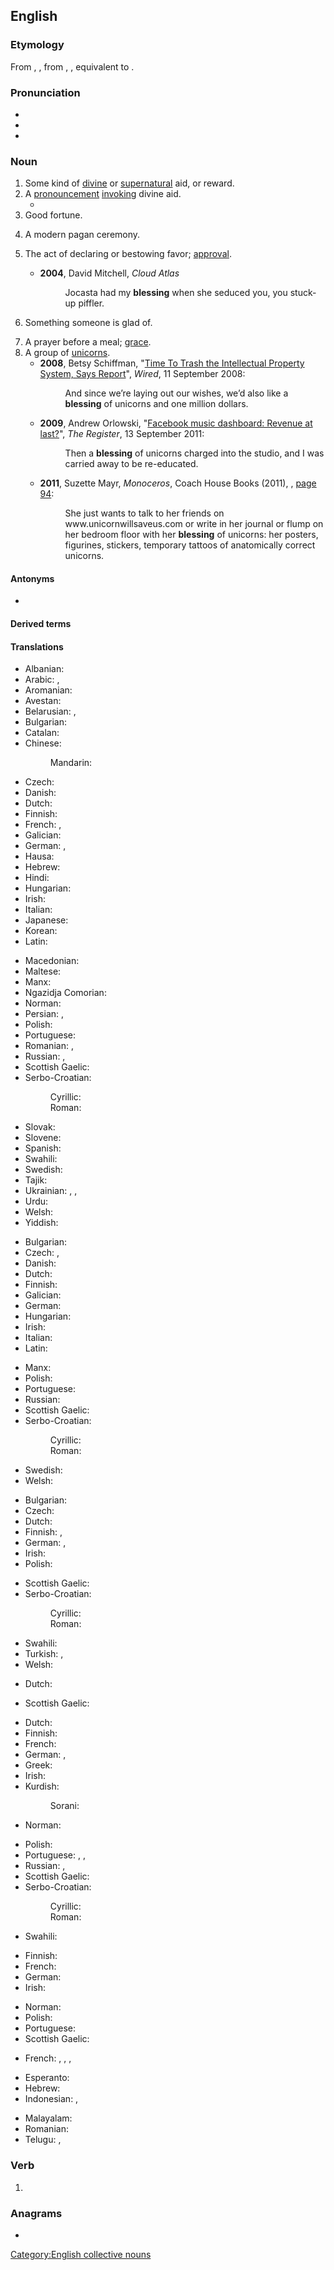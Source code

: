 {{also|Blessing}}
==English==

===Etymology===
From {{inh|en|enm|blessinge}}, {{m|enm|blessynge}}, from {{inh|en|ang|blētsung}}, {{m|ang|blēdsung|t=a blessing}}, equivalent to {{af|en|bless|-ing}}.

===Pronunciation===
* {{IPA|/ˈblɛs.ɪŋ/|lang=en}}
* {{audio|en-us-blessing.ogg|Audio (US)|lang=en}}
* {{rhymes|ɛsɪŋ|lang=en}}

===Noun===
{{en-noun}}

# Some kind of [[divine]] or [[supernatural]] aid, or reward.
# A [[pronouncement]] [[invoke|invoking]] divine aid.
#* {{quote-book|lang=en|year=1918|author={{w|W. B. Maxwell}}|chapter=5
|title=[http://openlibrary.org/works/OL1097634W The Mirror and the Lamp]
|passage=Then everybody once more knelt, and soon the '''blessing''' was pronounced. The choir and the clergy trooped out slowly, [&hellip;], down the nave to the western door. [&hellip;] At a seemingly immense distance the surpliced group stopped to say the last prayer.}}
# Good fortune.
# {{lb|en|paganism}} A modern pagan ceremony.
# The act of declaring or bestowing favor; [[approval]].
#: {{ux|en|We will not proceed without the executive director's '''blessing.'''}}
#* '''2004''', David Mitchell, ''Cloud Atlas''
#*: Jocasta had my '''blessing''' when she seduced you, you stuck-up piffler.
# Something someone is glad of.
#: {{ux|en|After two weeks of sun, last night's rainfall was a '''blessing'''.}}
# A prayer before a meal; [[grace]].
# A group of [[unicorns]].
#* '''2008''', Betsy Schiffman, "[http://www.wired.com/business/2008/09/should-we-trash/ Time To Trash the Intellectual Property System, Says Report]", ''Wired'', 11 September 2008:
#*: And since we’re laying out our wishes, we’d also like a '''blessing''' of unicorns and one million dollars.
#* '''2009''', Andrew Orlowski, "[http://www.theregister.co.uk/2011/09/13/facebook_music_and_tesco/ Facebook music dashboard: Revenue at last?]", ''The Register'', 13 September 2011:
#*: Then a '''blessing''' of unicorns charged into the studio, and I was carried away to be re-educated.
#* '''2011''', Suzette Mayr, ''Monoceros'', Coach House Books (2011), {{ISBN|9781552452417}}, [http://books.google.com/books?id=P1YCBTB6e3wC&pg=PA94&dq=%22blessing+of+unicorns%22 page 94]:
#*: She just wants to talk to her friends on www.unicornwillsaveus.com or write in her journal or flump on her bedroom floor with her '''blessing''' of unicorns: her posters, figurines, stickers, temporary tattoos of anatomically correct unicorns.

====Antonyms====
* {{l|en|curse}}

====Derived terms====
{{der4
|en|a blessing and a curse
|blessing in disguise
|count one's blessings
|mixed blessing
}}

====Translations====
{{trans-top|divine or supernatural aid or reward}}
* Albanian: {{t+|sq|bekim|m}}
* Arabic: {{t|ar|بَرَكَة|f}}, {{t|ar|نَعْمَة|f}}
* Aromanian: {{t|rup|urãciuni}}
* Avestan: {{t|ae|𐬀𐬴𐬌|tr=aṣ̌i}}
* Belarusian: {{t|be|блаславе́нне|n}}, {{t|be|благаславе́нне|n}}
* Bulgarian: {{t|bg|благословия|f}}
* Catalan: {{t|ca|benedicció|f}}
* Chinese:
*: Mandarin: {{t+|cmn|祝福|tr=zhùfú}}
* Czech: {{t|cs|požehnání|n}}
* Danish: {{t|da|velsignelse|c}}
* Dutch: {{t+|nl|zegen|f}}
* Finnish: {{t+|fi|siunaus}}
* French: {{t+|fr|bénédiction|f}}, {{t+|fr|grâce|f}}
* Galician: {{t|gl|beizón|m}}
* German: {{t+|de|Segen|m}}, {{t+|de|Segnung|f}}
* Hausa: {{t|ha|albarka}}
* Hebrew: {{t+|he|ברכה|f|tr=brakha}}
* Hindi: {{t+|hi|आशीर्वाद|m}}
* Hungarian: {{t+|hu|áldás}}
* Irish: {{t|ga|beannacht|f}}
* Italian: {{t+|it|benedizione}}
* Japanese: {{t+|ja|祝福|tr=しゅくふく, shukufuku}}
* Korean: {{t+|ko|축복}}
* Latin: {{t|la|benedictiō|f}}
{{trans-mid}}
* Macedonian: {{t|mk|благослов|m}}
* Maltese: {{t|mt|barka|f}}
* Manx: {{t|gv|bannaght|f}}
* Ngazidja Comorian: {{t|zdj|baraka|c9|c10|alt=ɓaraka}}
* Norman: {{t|nrf|bénédiction|f}} {{q|Jersey}}
* Persian: {{t+|fa|موهبت|tr=mohebat}}, {{t+|fa|برکت|tr=barekat}}
* Polish: {{t+|pl|błogosławieństwo|n}}
* Portuguese: {{t+|pt|bênção|f}}
* Romanian: {{t+|ro|binecuvântare|f}}, {{t+|ro|benedicțiune|f}}
* Russian: {{t+|ru|благослове́ние|n}}, {{t+|ru|ми́лость|f}}
* Scottish Gaelic: {{t|gd|beannachd|f}}
* Serbo-Croatian:
*: Cyrillic: {{t|sh|бла̏госло̄в|m}}
*: Roman: {{t+|sh|blȁgoslōv|m}}
* Slovak: {{t|sk|požehnanie|n}}
* Slovene: {{t+|sl|blagoslov}}
* Spanish: {{t+|es|bendición|f}}
* Swahili: {{t+|sw|baraka}}
* Swedish: {{t+|sv|välsignelse|c}}
* Tajik: {{t|tg|баракат}}
* Ukrainian: {{t+|uk|благослове́ння|n}}, {{t|uk|благослові́ння|n}}, {{t+|uk|благослове́нство|n}}
* Urdu: {{t|ur|آشیرواد|m|tr=āśīrvād}}
* Welsh: {{t+|cy|bendith|f}}
* Yiddish: {{t|yi|ברכה|f|tr=brokhe}}
{{trans-bottom}}

{{trans-top|pronouncement invoking divine aid}}
* Bulgarian: {{t|bg|благословия|f}}
* Czech: {{t|cs|požehnání|n}}, {{t|cs|žehnání|n}}
* Danish: {{t|da|velsignelse|c}}
* Dutch: {{t|nl|(in)zegening|f}}
* Finnish: {{t+|fi|siunaus}}
* Galician: {{t|gl|beizón|m}}
* German: {{t|de|Segnen}}
* Hungarian: {{t+|hu|áldás}}
* Irish: {{t|ga|beannacht|f}}
* Italian: {{t+|it|benedizione}}
* Latin: {{t|la|benedictiō|f}}
{{trans-mid}}
* Manx: {{t|gv|bannaght|f}}
* Polish: {{t+|pl|błogosławieństwo|n}}
* Portuguese: {{t+|pt|bênção|f}}
* Russian: {{t+|ru|благослове́ние|n}}
* Scottish Gaelic: {{t|gd|beannachd|f}}
* Serbo-Croatian:
*: Cyrillic: {{t|sh|бла̏госло̄в|m}}
*: Roman: {{t+|sh|blȁgoslōv|m}}
* Swedish: {{t+|sv|välsignelse|c}}
* Welsh: {{t+|cy|bendith|f}}
{{trans-bottom}}

{{trans-top|good fortune}}
* Bulgarian: {{t+|bg|благодат|m}}
* Czech: {{t|cs|požehnání|n}}
* Dutch: {{t+|nl|zegen|f}}
* Finnish: {{t+|fi|onni}}, {{t+|fi|tuuri}}
* German: {{t+|de|Segen|m}}, {{t+|de|Segnung|f}}
* Irish: {{t|ga|beannacht|f}}
* Polish: {{t+|pl|błogosławieństwo|n}}
{{trans-mid}}
* Scottish Gaelic: {{t|gd|beannachd|f}}
* Serbo-Croatian:
*: Cyrillic: {{t|sh|бла̏госло̄в|m}}
*: Roman: {{t+|sh|blȁgoslōv|m}}
* Swahili: {{t+|sw|baraka}}
* Turkish: {{t+|tr|talih}}, {{t+|tr|baht}}
* Welsh: {{t+|cy|rhad|m}}
{{trans-bottom}}

{{trans-top|(''paganism'') modern pagan ceremony}}
* Dutch: {{t+|nl|zegening|f}}
{{trans-mid}}
* Scottish Gaelic: {{t|gd|beannachd|f}}
{{trans-bottom}}

{{trans-top|act of declaring, seeking or bestowing favor}}
* Dutch: {{t+|nl|zegenen|n}}
* Finnish: {{t+|fi|siunaus}}
* French: {{t+|fr|bénédiction|f}}
* German: {{t|de|Segnen|n}}, {{t+|de|Segnung|f}}
* Greek: {{t+|el|ευλογία|f}}
* Irish: {{t|ga|beannacht|f}}
* Kurdish:
*: Sorani: {{t+|ku|خێر|tr=xêr}}
* Norman: {{t|nrf|bénédiction|f}} {{q|Jersey}}
{{trans-mid}}
* Polish: {{t+|pl|błogosławieństwo|n}}
* Portuguese: {{t+|pt|bênção|f}}, {{t|pt|benzimento|m}}, {{t+|pt|bendição|f}}
* Russian: {{t+|ru|благослове́ние|n}}, {{t+|ru|моли́тва|f}}
* Scottish Gaelic: {{t|gd|beannachd|f}}
* Serbo-Croatian:
*: Cyrillic: {{t|sh|бла̏госло̄в|m}}
*: Roman: {{t+|sh|blȁgoslōv|m}}
* Swahili: {{t+|sw|baraka}}
{{trans-bottom}}

{{trans-top|thing one is glad of}}
* Finnish: {{t|fi|ilonaihe}}
* French: {{t+|fr|bénédiction|f}}
* German: {{t+|de|Segen|m}}
* Irish: {{t|ga|beannacht|f}}
{{trans-mid}}
* Norman: {{t|nrf|bénédiction|f}} {{q|Jersey}}
* Polish: {{t+|pl|błogosławieństwo|n}}
* Portuguese: {{t+|pt|bênção|f}}
* Scottish Gaelic: {{t|gd|beannachd|f}}
{{trans-bottom}}

{{trans-see|prayer before a meal|grace}}

{{trans-top|group of unicorns}}
* French: {{t+|fr|troupeau|m}}, {{t+|fr|harde|f}}, {{t+|fr|horde|f}}, {{t+|fr|groupe|m}}
{{trans-mid}}
{{trans-bottom}}

{{checktrans-top}}
* Esperanto: {{t-check|eo|beno}}
* Hebrew: {{t+check|he|ברכה|f|tr=brakha}}
* Indonesian: {{t+check|id|berkah}}, {{t+check|id|berkat}}
{{trans-mid}}
* Malayalam: {{t+check|ml|അനുഗ്രഹം}}
* Romanian: {{t+check|ro|binecuvântare|f}}
* Telugu: {{t+check|te|వరము}}, {{t+check|te|దీవెన}}
{{trans-bottom}}

===Verb===
{{head|en|verb form}}

# {{present participle of|bless|lang=en|nocat=1}}

===Anagrams===
* {{anagrams|en|a=begilnss|glibness}}

[[Category:English collective nouns]]